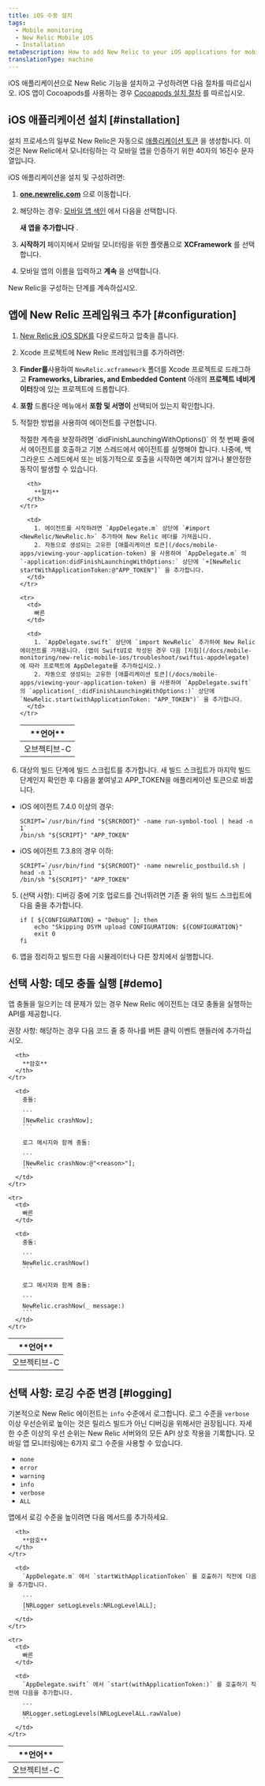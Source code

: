 ```yaml
---
title: iOS 수동 설치
tags:
  - Mobile monitoring
  - New Relic Mobile iOS
  - Installation
metaDescription: How to add New Relic to your iOS applications for mobile monitoring.
translationType: machine
---
```


iOS 애플리케이션으로 New Relic 기능을 설치하고 구성하려면 다음 절차를 따르십시오. iOS 앱이 Cocoapods를 사용하는 경우 [Cocoapods 설치 절차](/docs/mobile-monitoring-installation/cocoapods-installation-and-configuration) 를 따르십시오.

## iOS 애플리케이션 설치 [#installation]

설치 프로세스의 일부로 New Relic은 자동으로 [애플리케이션 토큰](/docs/mobile-apps/viewing-your-application-token) 을 생성합니다. 이것은 New Relic에서 모니터링하는 각 모바일 앱을 인증하기 위한 40자의 16진수 문자열입니다.

iOS 애플리케이션을 설치 및 구성하려면:

1. **[one.newrelic.com](https://one.newrelic.com/all-capabilities)** 으로 이동합니다.

2. 해당하는 경우: [모바일 앱 색인](/docs/mobile-apps/mobile-apps-menu) 에서 다음을 선택합니다.

   <Icon name="fe-plus-circle"/>

   **새 앱을 추가합니다** .

3. **시작하기** 페이지에서 모바일 모니터링을 위한 플랫폼으로 **XCFramework** 를 선택합니다.

4. 모바일 앱의 이름을 입력하고 **계속** 을 선택합니다.

New Relic을 구성하는 단계를 계속하십시오.

## 앱에 New Relic 프레임워크 추가 [#configuration]

1. [New Relic용 iOS SDK를](/docs/release-notes/mobile-release-notes/xcframework-release-notes) 다운로드하고 압축을 풉니다.

2. Xcode 프로젝트에 New Relic 프레임워크를 추가하려면:

3. **Finder를**사용하여 `NewRelic.xcframework` 폴더를 Xcode 프로젝트로 드래그하고 **Frameworks, Libraries, and Embedded Content** 아래의 **프로젝트 네비게이터**창에 있는 프로젝트에 드롭합니다.

4. **포함** 드롭다운 메뉴에서 **포함 및 서명이** 선택되어 있는지 확인합니다.

5. 적절한 방법을 사용하여 에이전트를 구현합니다.

   <Callout variant="important">
     적절한 계측을 보장하려면 `didFinishLaunchingWithOptions()` 의 첫 번째 줄에서 에이전트를 호출하고 기본 스레드에서 에이전트를 실행해야 합니다. 나중에, 백그라운드 스레드에서 또는 비동기적으로 호출을 시작하면 예기치 않거나 불안정한 동작이 발생할 수 있습니다.
   </Callout>

   <table>
     <thead>
       <tr>
         <th style={{ width: "150px" }}>
           **언어**
         </th>

         <th>
           **절차**
         </th>
       </tr>
     </thead>

     <tbody>
       <tr>
         <td>
           오브젝티브-C
         </td>

         <td>
           1. 에이전트를 시작하려면 `AppDelegate.m` 상단에 `#import <NewRelic/NewRelic.h>` 추가하여 New Relic 헤더를 가져옵니다.
           2. 자동으로 생성되는 고유한 [애플리케이션 토큰](/docs/mobile-apps/viewing-your-application-token) 을 사용하여 `AppDelegate.m` 의 `-application:didFinishLaunchingWithOptions:` 상단에 `+[NewRelic startWithApplicationToken:@"APP_TOKEN"]` 을 추가합니다.
         </td>
       </tr>

       <tr>
         <td>
           빠른
         </td>

         <td>
           1. `AppDelegate.swift` 상단에 `import NewRelic` 추가하여 New Relic 에이전트를 가져옵니다. (앱이 SwiftUI로 작성된 경우 다음 [지침](/docs/mobile-monitoring/new-relic-mobile-ios/troubleshoot/swiftui-appdelegate) 에 따라 프로젝트에 AppDelegate를 추가하십시오.)
           2. 자동으로 생성되는 고유한 [애플리케이션 토큰](/docs/mobile-apps/viewing-your-application-token) 을 사용하여 `AppDelegate.swift` 의 `application(_:didFinishLaunchingWithOptions:)` 상단에 `NewRelic.start(withApplicationToken: "APP_TOKEN")` 을 추가합니다.
         </td>
       </tr>
     </tbody>
   </table>

6. 대상의 빌드 단계에 빌드 스크립트를 추가합니다. 새 빌드 스크립트가 마지막 빌드 단계인지 확인한 후 다음을 붙여넣고 APP_TOKEN을 애플리케이션 토큰으로 바꿉니다.

* iOS 에이전트 7.4.0 이상의 경우:

  ```
  SCRIPT=`/usr/bin/find "${SRCROOT}" -name run-symbol-tool | head -n 1`
  /bin/sh "${SCRIPT}" "APP_TOKEN"
  ```

* iOS 에이전트 7.3.8의 경우 이하:

  ```
  SCRIPT=`/usr/bin/find "${SRCROOT}" -name newrelic_postbuild.sh | head -n 1`
  /bin/sh "${SCRIPT}" "APP_TOKEN"

  ```

5. (선택 사항): 디버깅 중에 기호 업로드를 건너뛰려면 기존 줄 위의 빌드 스크립트에 다음 줄을 추가합니다.

   ```
   if [ ${CONFIGURATION} = "Debug" ]; then
       echo "Skipping DSYM upload CONFIGURATION: ${CONFIGURATION}"
       exit 0
   fi
   ```

6. 앱을 정리하고 빌드한 다음 시뮬레이터나 다른 장치에서 실행합니다.

<InstallFeedback/>

## 선택 사항: 데모 충돌 실행 [#demo]

앱 충돌을 일으키는 데 문제가 있는 경우 New Relic 에이전트는 데모 충돌을 실행하는 API를 제공합니다.

권장 사항: 해당하는 경우 다음 코드 줄 중 하나를 버튼 클릭 이벤트 핸들러에 추가하십시오.

<table>
  <thead>
    <tr>
      <th style={{ width: "150px" }}>
        **언어**
      </th>

      <th>
        **암호**
      </th>
    </tr>
  </thead>

  <tbody>
    <tr>
      <td>
        오브젝티브-C
      </td>

      <td>
        충돌:

        ```
        [NewRelic crashNow];
        ```

        로그 메시지와 함께 충돌:

        ```
        [NewRelic crashNow:@"<reason>"];
        ```
      </td>
    </tr>

    <tr>
      <td>
        빠른
      </td>

      <td>
        충돌:

        ```
        NewRelic.crashNow()
        ```

        로그 메시지와 함께 충돌:

        ```
        NewRelic.crashNow(_ message:)
        ```
      </td>
    </tr>
  </tbody>
</table>

## 선택 사항: 로깅 수준 변경 [#logging]

기본적으로 New Relic 에이전트는 `info` 수준에서 로그합니다. 로그 수준을 `verbose` 이상 우선순위로 높이는 것은 릴리스 빌드가 아닌 디버깅을 위해서만 권장됩니다. 자세한 수준 이상의 우선 순위는 New Relic 서버와의 모든 API 상호 작용을 기록합니다. 모바일 앱 모니터링에는 6가지 로그 수준을 사용할 수 있습니다.

* `none`
* `error`
* `warning`
* `info`
* `verbose`
* `ALL`

앱에서 로깅 수준을 높이려면 다음 메서드를 추가하세요.

<table>
  <thead>
    <tr>
      <th style={{ width: "150px" }}>
        **언어**
      </th>

      <th>
        **암호**
      </th>
    </tr>
  </thead>

  <tbody>
    <tr>
      <td>
        오브젝티브-C
      </td>

      <td>
        `AppDelegate.m` 에서 `startWithApplicationToken` 를 호출하기 직전에 다음을 추가합니다.

        ```
        [NRLogger setLogLevels:NRLogLevelALL];
        ```
      </td>
    </tr>

    <tr>
      <td>
        빠른
      </td>

      <td>
        `AppDelegate.swift` 에서 `start(withApplicationToken:)` 를 호출하기 직전에 다음을 추가합니다.

        ```
        NRLogger.setLogLevels(NRLogLevelALL.rawValue)
        ```
      </td>
    </tr>
  </tbody>
</table>